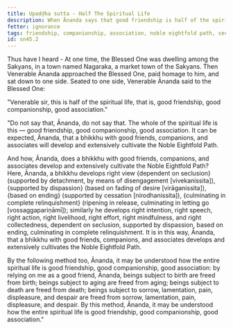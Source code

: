 ```yaml
---
title: Upaḍḍha sutta - Half The Spiritual Life
description: When Ānanda says that good friendship is half of the spiritual life, the Buddha corrects him, saying that it is the whole of the spiritual life. The Buddha explains that good friendship is the basis for the development of the Noble Eightfold Path.
fetter: ignorance
tags: friendship, companionship, association, noble eightfold path, seclusion, dispassion, cessation, relinquishment, sn, sn45-56, sn45
id: sn45.2
---
```


Thus have I heard - At one time, the Blessed One was dwelling among the Sakyans, in a town named Nagaraka, a market town of the Sakyans. Then Venerable Ānanda approached the Blessed One, paid homage to him, and sat down to one side. Seated to one side, Venerable Ānanda said to the Blessed One:

"Venerable sir, this is half of the spiritual life, that is, good friendship, good companionship, good association."

"Do not say that, Ānanda, do not say that. The whole of the spiritual life is this — good friendship, good companionship, good association. It can be expected, Ānanda, that a bhikkhu with good friends, companions, and associates will develop and extensively cultivate the Noble Eightfold Path.

And how, Ānanda, does a bhikkhu with good friends, companions, and associates develop and extensively cultivate the Noble Eightfold Path? Here, Ānanda, a bhikkhu develops right view \{dependent on seclusion} (supported by detachment, by means of disengagement [vivekanissita]), \{supported by dispassion} (based on fading of desire [virāganissita]), \{based on ending} (supported by cessation [nirodhanissita]), \{culminating in complete relinquishment} (ripening in release, culminating in letting go [vossaggapariṇāmī]); similarly he develops right intention, right speech, right action, right livelihood, right effort, right mindfulness, and right collectedness, dependent on seclusion, supported by dispassion, based on ending, culminating in complete relinquishment. It is in this way, Ānanda, that a bhikkhu with good friends, companions, and associates develops and extensively cultivates the Noble Eightfold Path.

By the following method too, Ānanda, it may be understood how the entire spiritual life is good friendship, good companionship, good association: by relying on me as a good friend, Ānanda, beings subject to birth are freed from birth; beings subject to aging are freed from aging; beings subject to death are freed from death; beings subject to sorrow, lamentation, pain, displeasure, and despair are freed from sorrow, lamentation, pain, displeasure, and despair. By this method, Ānanda, it may be understood how the entire spiritual life is good friendship, good companionship, good association."